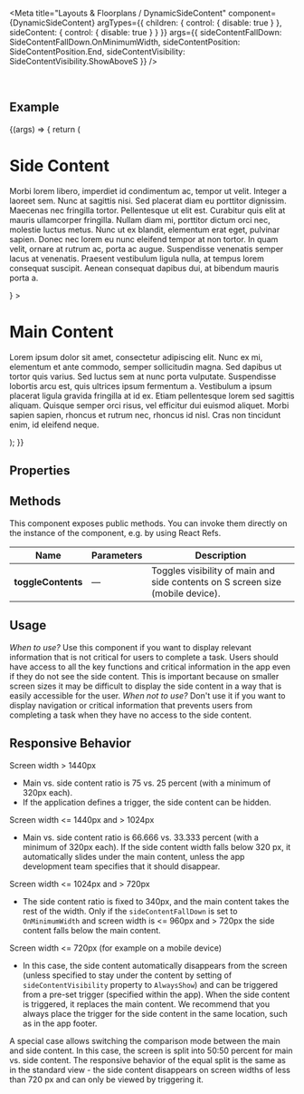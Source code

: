 
<Meta
  title="Layouts & Floorplans / DynamicSideContent"
  component={DynamicSideContent}
  argTypes={{
    children: { control: { disable: true } },
    sideContent: { control: { disable: true } }
  }}
  args={{
    sideContentFallDown: SideContentFallDown.OnMinimumWidth,
    sideContentPosition: SideContentPosition.End,
    sideContentVisibility: SideContentVisibility.ShowAboveS
  }}
/>

<DocsHeader />

<br />

## Example

<Canvas>
  <Story name="Default">
    {(args) => {
      return (
        <DynamicSideContent
          {...args}
          sideContent={
            <div>
              <h1>Side Content</h1>
              <p>
                Morbi lorem libero, imperdiet id condimentum ac, tempor ut velit. Integer a laoreet sem. Nunc at
                sagittis nisi. Sed placerat diam eu porttitor dignissim. Maecenas nec fringilla tortor. Pellentesque ut
                elit est. Curabitur quis elit at mauris ullamcorper fringilla. Nullam diam mi, porttitor dictum orci
                nec, molestie luctus metus. Nunc ut ex blandit, elementum erat eget, pulvinar sapien. Donec nec lorem eu
                nunc eleifend tempor at non tortor. In quam velit, ornare at rutrum ac, porta ac augue. Suspendisse
                venenatis semper lacus at venenatis. Praesent vestibulum ligula nulla, at tempus lorem consequat
                suscipit. Aenean consequat dapibus dui, at bibendum mauris porta a.
              </p>
            </div>
          }
        >
          <div>
            <h1>Main Content</h1>
            <p>
              Lorem ipsum dolor sit amet, consectetur adipiscing elit. Nunc ex mi, elementum et ante commodo, semper
              sollicitudin magna. Sed dapibus ut tortor quis varius. Sed luctus sem at nunc porta vulputate. Suspendisse
              lobortis arcu est, quis ultrices ipsum fermentum a. Vestibulum a ipsum placerat ligula gravida fringilla
              at id ex. Etiam pellentesque lorem sed sagittis aliquam. Quisque semper orci risus, vel efficitur dui
              euismod aliquet. Morbi sapien sapien, rhoncus et rutrum nec, rhoncus id nisl. Cras non tincidunt enim, id
              eleifend neque.
            </p>
          </div>
        </DynamicSideContent>
      );
    }}
  </Story>
</Canvas>

## Properties

<ArgsTable story="." />

## Methods

This component exposes public methods. You can invoke them directly on the instance of the component, e.g. by using React Refs.

| Name               | Parameters | Description                                                                    |
| ------------------ | ---------- | ------------------------------------------------------------------------------ |
| **toggleContents** | &mdash;    | Toggles visibility of main and side contents on S screen size (mobile device). |

## Usage

_When to use?_ Use this component if you want to display relevant information that is not critical for users to complete a task. Users should have access to all the key functions and critical information in the app even if they do not see the side content. This is important because on smaller screen sizes it may be difficult to display the side content in a way that is easily accessible for the user. _When not to use?_ Don't use it if you want to display navigation or critical information that prevents users from completing a task when they have no access to the side content.

## Responsive Behavior

Screen width > 1440px

- Main vs. side content ratio is 75 vs. 25 percent (with a minimum of 320px each).
- If the application defines a trigger, the side content can be hidden.

Screen width <= 1440px and > 1024px

- Main vs. side content ratio is 66.666 vs. 33.333 percent (with a minimum of 320px each). If the side content width falls below 320 px, it automatically slides under the main content, unless the app development team specifies that it should disappear.

Screen width <= 1024px and > 720px

- The side content ratio is fixed to 340px, and the main content takes the rest of the width. Only if the `sideContentFallDown` is set to `OnMinimumWidth` and screen width is <= 960px and > 720px the side content falls below the main content.

Screen width <= 720px (for example on a mobile device)

- In this case, the side content automatically disappears from the screen (unless specified to stay under the content by setting of `sideContentVisibility` property to `AlwaysShow`) and can be triggered from a pre-set trigger (specified within the app). When the side content is triggered, it replaces the main content. We recommend that you always place the trigger for the side content in the same location, such as in the app footer.

A special case allows switching the comparison mode between the main and side content. In this case, the screen is split into 50:50 percent for main vs. side content. The responsive behavior of the equal split is the same as in the standard view - the side content disappears on screen widths of less than 720 px and can only be viewed by triggering it.

<Footer />
